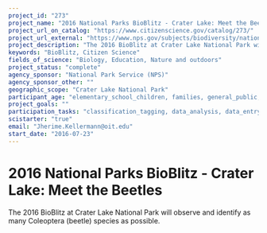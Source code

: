 ```yaml
---
project_id: "273"
project_name: "2016 National Parks BioBlitz - Crater Lake: Meet the Beetles"
project_url_on_catalog: "https://www.citizenscience.gov/catalog/273/"
project_url_external: "https://www.nps.gov/subjects/biodiversity/national-parks-bioblitz.htm"
project_description: "The 2016 BioBlitz at Crater Lake National Park will observe and identify as many Coleoptera (beetle) species as possible."
keywords: "BioBlitz, Citizen Science"
fields_of_science: "Biology, Education, Nature and outdoors"
project_status: "complete"
agency_sponsor: "National Park Service (NPS)"
agency_sponsor_other: ""
geographic_scope: "Crater Lake National Park"
participant_age: "elementary_school_children, families, general_public, middle_school_children, targeted_group, teens"
project_goals: ""
participation_tasks: "classification_tagging, data_analysis, data_entry, finding_entities, identification, learning, observation, site_selection_description, specimen_sample_collection"
scistarter: "true"
email: "Jherime.Kellermann@oit.edu"
start_date: "2016-07-23"
---
```


# 2016 National Parks BioBlitz - Crater Lake: Meet the Beetles

The 2016 BioBlitz at Crater Lake National Park will observe and identify as many Coleoptera (beetle) species as possible.
